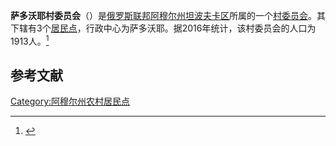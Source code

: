 {{Infobox Settlement
| official_name = 萨多沃耶村委员会
| native_name = Садовский сельсовет
| settlement_type = [[村委员会|村委员会]]
| subdivision_type = [[国家|国家]]
| subdivision_type1 = [[俄罗斯行政区划|州]]
| subdivision_type2 = [[区_(苏联)|区]]
| subdivision_name = {{RUS}}
| subdivision_name1 = [[阿穆尔州|阿穆尔州]]
| subdivision_name2 = [[坦波夫卡区|坦波夫卡区]]
| seat_type = 行政中心
| seat = 萨多沃耶
| population_as_of=2016
| population_footnotes = <ref name=amurstat />
| population_total = 1913
| coordinates_display = inline,title
| latd = 50 | latm = 09 | lats = 32 | latNS = N
| longd = 127 | longm = 52 | longs = 16 | longEW = E
| timezone = [[雅库茨克时间|MSK+6]]
| utc_offset = +9
| blank_name = [[俄罗斯市政土地区划代码|OKTMO编码]]
| blank_info = [http://classif.spb.ru/classificators/view/tma.php?st=A&kr=1&kod=10651452 10651452]
}}
'''萨多沃耶村委员会'''（{{lang-ru|Садовский сельсовет}}）是[[俄罗斯联邦|俄罗斯联邦]][[阿穆尔州|阿穆尔州]][[坦波夫卡区|坦波夫卡区]]所属的一个[[村委员会|村委员会]]。其下辖有3个[[居民点|居民点]]，行政中心为萨多沃耶。据2016年统计，该村委员会的人口为1913人。<ref name=amurstat>{{cite web | url = http://amurstat.gks.ru/wps/wcm/connect/rosstat_ts/amurstat/resources/d600c10043769f3eb9effbdd898fc419/07_1_4.htm | title = Оценка численности населения по городским округам, муниципальным районам, городским и сельским поселениям Амурской области на 1 января 2016 года | language = ru | accessdate = 2016-04-21 | archiveurl = https://www.webcitation.org/6gvsqa6qi?url=http://amurstat.gks.ru/wps/wcm/connect/rosstat_ts/amurstat/resources/d600c10043769f3eb9effbdd898fc419/07_1_4.htm | archivedate = 2016-04-21 | deadurl = yes }}</ref>

== 参考文献 ==
{{reflist}}

{{Russia-stub}}

[[Category:阿穆尔州农村居民点|Category:阿穆尔州农村居民点]]